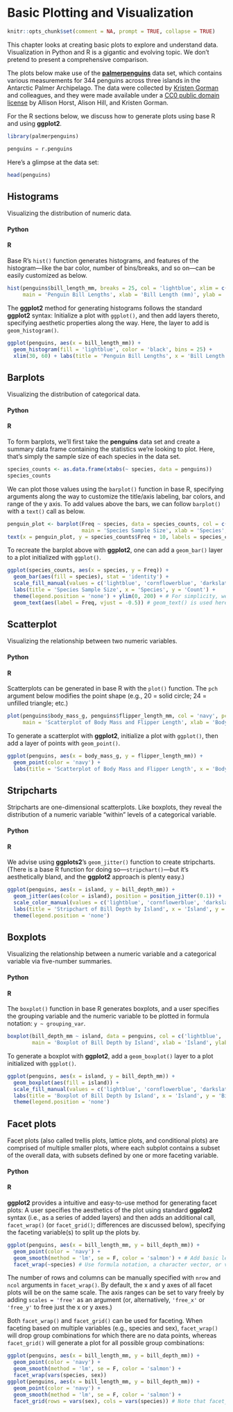 # Basic Plotting and Visualization

```r
knitr::opts_chunk$set(comment = NA, prompt = TRUE, collapse = TRUE)
```

This chapter looks at creating basic plots to explore and understand data. Visualization in Python and R is a gigantic and evolving topic. We don't pretend to present a comprehensive comparison. 

The plots below make use of the [**palmerpenguins**](https://allisonhorst.github.io/palmerpenguins/) data set, which contains various measurements for 344 penguins across three islands in the Antarctic Palmer Archipelago. The data were collected by [Kristen Gorman](https://www.uaf.edu/cfos/people/faculty/detail/kristen-gorman.php) and colleagues, and they were made available under a [CC0 public domain license](https://creativecommons.org/share-your-work/public-domain/cc0/) by Allison Horst, Alison Hill, and Kristen Gorman.

For the R sections below, we discuss how to generate plots using base R and using **ggplot2**.

```r
library(palmerpenguins)
```
```python
penguins = r.penguins
```

Here's a glimpse at the data set:
```r
head(penguins)
```

## Histograms

Visualizing the distribution of numeric data.

#### Python {-}

#### R {-}
Base R's `hist()` function generates histograms, and features of the histogram---like the bar color, number of bins/breaks, and so on---can be easily customized as below.
```r
hist(penguins$bill_length_mm, breaks = 25, col = 'lightblue', xlim = c(30, 60),
     main = 'Penguin Bill Lengths', xlab = 'Bill Length (mm)', ylab = 'Count')
```

The **ggplot2** method for generating histograms follows the standard **ggplot2** syntax: Initialize a plot with `ggplot()`, and then add layers thereto, specifying aesthetic properties along the way. Here, the layer to add is `geom_histogram()`.
```r
ggplot(penguins, aes(x = bill_length_mm)) +
  geom_histogram(fill = 'lightblue', color = 'black', bins = 25) +
  xlim(30, 60) + labs(title = 'Penguin Bill Lengths', x = 'Bill Length (mm)', y = 'Count')
```

## Barplots

Visualizing the distribution of categorical data.

#### Python {-}

#### R {-}
To form barplots, we'll first take the **penguins** data set and create a summary data frame containing the statistics we're looking to plot. Here, that's simply the sample size of each species in the data set.
```r
species_counts <- as.data.frame(xtabs(~ species, data = penguins))
species_counts
```

We can plot those values using the `barplot()` function in base R, specifying arguments along the way to customize the title/axis labeling, bar colors, and range of the y axis. To add values above the bars, we can follow `barplot()` with a `text()` call as below.
```r
penguin_plot <- barplot(Freq ~ species, data = species_counts, col = c('lightblue', 'cornflowerblue', 'darkslateblue'),
                        main = 'Species Sample Size', xlab = 'Species', ylab = 'Count', ylim = c(0, 200))
text(x = penguin_plot, y = species_counts$Freq + 10, labels = species_counts$Freq)
```

To recreate the barplot above with **ggplot2**, one can add a `geom_bar()` layer to a plot initialized with `ggplot()`.
```r
ggplot(species_counts, aes(x = species, y = Freq)) +
  geom_bar(aes(fill = species), stat = 'identity') +
  scale_fill_manual(values = c('lightblue', 'cornflowerblue', 'darkslateblue')) + # scale_fill_manual() is used here for bar-color customization
  labs(title = 'Species Sample Size', x = 'Species', y = 'Count') +
  theme(legend.position = 'none') + ylim(0, 200) + # For simplicity, we omit the legend here using the code at left
  geom_text(aes(label = Freq, vjust = -0.5)) # geom_text() is used here to add counts above the bars
```

## Scatterplot

Visualizing the relationship between two numeric variables.

#### Python {-}

#### R {-}
Scatterplots can be generated in base R with the `plot()` function. The `pch` argument below modifies the point shape (e.g., 20 = solid circle; 24 = unfilled triangle; etc.)
```r
plot(penguins$body_mass_g, penguins$flipper_length_mm, col = 'navy', pch = 20,
     main = 'Scatterplot of Body Mass and Flipper Length', xlab = 'Body Mass (g)', ylab = 'Flipper Length (mm)')
```

To generate a scatterplot with **ggplot2**, initialize a plot with `ggplot()`, then add a layer of points with `geom_point()`.
```r
ggplot(penguins, aes(x = body_mass_g, y = flipper_length_mm)) +
  geom_point(color = 'navy') +
  labs(title = 'Scatterplot of Body Mass and Flipper Length', x = 'Body Mass (g)', y = 'Flipper Length (mm)')
```

## Stripcharts

Stripcharts are one-dimensional scatterplots. Like boxplots, they reveal the distribution of a numeric variable "within" levels of a categorical variable.

#### Python {-}

#### R {-}
We advise using **ggplots2**'s `geom_jitter()` function to create stripcharts. (There is a base R function for doing so---`stripchart()`---but it's aesthetically bland, and the **ggplot2** approach is plenty easy.)
```r
ggplot(penguins, aes(x = island, y = bill_depth_mm)) +
  geom_jitter(aes(color = island), position = position_jitter(0.1)) +
  scale_color_manual(values = c('lightblue', 'cornflowerblue', 'darkslateblue')) + # scale_fill_manual() is used to manually specify group colors once aes(color = island) is specified in `geom_jitter()`
  labs(title = 'Stripchart of Bill Depth by Island', x = 'Island', y = 'Bill Depth (mm)') +
  theme(legend.position = 'none')
```

## Boxplots

Visualizing the relationship between a numeric variable and a categorical variable via five-number summaries.

#### Python {-}

#### R {-}
The `boxplot()` function in base R generates boxplots, and a user specifies the grouping variable and the numeric variable to be plotted in formula notation: `y ~ grouping_var`.
```r
boxplot(bill_depth_mm ~ island, data = penguins, col = c('lightblue', 'cornflowerblue', 'darkslateblue'),
        main = 'Boxplot of Bill Depth by Island', xlab = 'Island', ylab = 'Bill Depth (mm)')
```

To generate a boxplot with **ggplot2**, add a `geom_boxplot()` layer to a plot initialized with `ggplot()`.
```r
ggplot(penguins, aes(x = island, y = bill_depth_mm)) +
  geom_boxplot(aes(fill = island)) +
  scale_fill_manual(values = c('lightblue', 'cornflowerblue', 'darkslateblue')) +
  labs(title = 'Boxplot of Bill Depth by Island', x = 'Island', y = 'Bill Depth (mm)') +
  theme(legend.position = 'none')
```

## Facet plots

Facet plots (also called trellis plots, lattice plots, and conditional plots) are comprised of multiple smaller plots, where each subplot contains a subset of the overall data, with subsets defined by one or more faceting variable.

#### Python {-}

#### R {-}

**ggplot2** provides a intuitive and easy-to-use method for generating facet plots: A user specifies the aesthetics of the plot using standard **ggplot2** syntax (i.e., as a series of added layers) and then adds an additional call, `facet_wrap()` (or `facet_grid()`; differences are discussed below), specifying the faceting variable(s) to split up the plots by.
```r
ggplot(penguins, aes(x = bill_length_mm, y = bill_depth_mm)) +
  geom_point(color = 'navy') +
  geom_smooth(method = 'lm', se = F, color = 'salmon') + # Add basic least-squares line
  facet_wrap(~species) # Use formula notation, a character vector, or vars() to specify faceting variables; e.g., ~species, c('species'), or vars(species)
```

The number of rows and columns can be manually specified with `nrow` and `ncol` arguments in `facet_wrap()`. By default, the x and y axes of all facet plots will be on the same scale. The axis ranges can be set to vary freely by adding `scales = 'free'` as an argument (or, alternatively, `'free_x'` or `'free_y'` to free just the x or y axes.)

Both `facet_wrap()` and `facet_grid()` can be used for faceting. When faceting based on multiple variables (e.g., species and sex), `facet_wrap()` will drop group combinations for which there are no data points, whereas `facet_grid()` will generate a plot for all possible group combinations:
```r
ggplot(penguins, aes(x = bill_length_mm, y = bill_depth_mm)) +
  geom_point(color = 'navy') +
  geom_smooth(method = 'lm', se = F, color = 'salmon') +
  facet_wrap(vars(species, sex))
ggplot(penguins, aes(x = bill_length_mm, y = bill_depth_mm)) +
  geom_point(color = 'navy') +
  geom_smooth(method = 'lm', se = F, color = 'salmon') +
  facet_grid(rows = vars(sex), cols = vars(species)) # Note that facet_grid() has separate `rows` and `cols` arguments for specifying faceting variables
```
